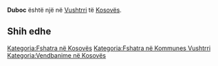 {{Fshat në 
 | Emri                = Duboc
 | EmriAlt                = 
 | NAME_SHORT_FORM=      
 | NAME_GENERIC=      
 | NAME_SORT_NAME_RO=      DUBOC
 | FULL_NAME_RO = Duboc
 | FULL_NAME_ND_RO=Duboc
 | SORT_NAME_RG=DUBOC
 | FULL_NAME_RG=Duboc
 | FULL_NAME_ND_RG=Duboc
 | SRP_NAME_SHORT_FORM=      
 | SRP_NAME_GENERIC=      
 | SRP_NAME_SORT_NAME_RO=      
 | SRP_FULL_NAME_RO = 
 | SRP_FULL_NAME_ND_RO=
 | SRP_SORT_NAME_RG=
 | SRP_FULL_NAME_RG=
 | SRP_FULL_NAME_ND_RG=
 | Emri (Rasa dhanore) = 
 | Figura              = 
 | Shteti              = Kosovo
 | Komuna              = Vushtrri
 | Kodi postar         = 
 | Sipërfaqja          = 

 | Popullsia           = 

 | Regj. i popullsisë  = 
 | Dend. e popullsisë  = 
 | Faqja zyrtare       = 
 <!--- Koordinatat ----> 
 | Gjerësia            = 42.765556
 | Gjatësia            = 20.895
 | Lartësia            = 
}}
'''Duboc''' është një [[]] në [[Vushtrri]] të [[Kosovës]].

<!-- == Gjeografia == -->
<!-- == Historia == -->
<!-- == Demografia == -->
== Shih edhe ==
{{Komuna Vushtrri}}
{{Kosovo-Administrata-Cung}}

[[Kategoria:Fshatra në Kosovës]]
[[Kategoria:Fshatra në Kommunes Vushtrri]]
[[Kategoria:Vendbanime në Kosovës]]